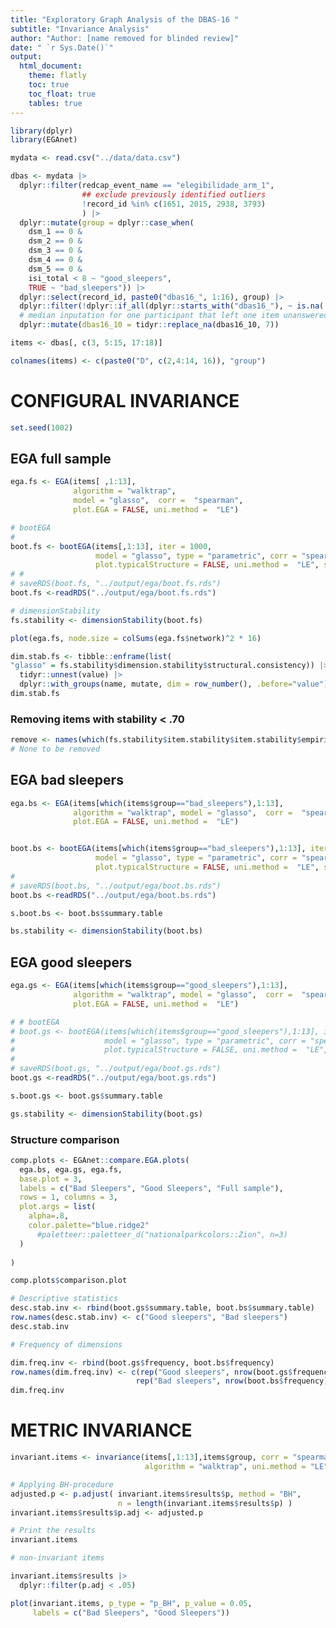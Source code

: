 ```yaml
---
title: "Exploratory Graph Analysis of the DBAS-16 "
subtitle: "Invariance Analysis"
author: "Author: [name removed for blinded review]"
date: " `r Sys.Date()`"
output: 
  html_document:
    theme: flatly
    toc: true
    toc_float: true
    tables: true
---
```


```r
library(dplyr)
library(EGAnet)

```

```r
mydata <- read.csv("../data/data.csv")

dbas <- mydata |> 
  dplyr::filter(redcap_event_name == "elegibilidade_arm_1",
                ## exclude previously identified outliers
                !record_id %in% c(1651, 2015, 2938, 3793)
                ) |> 
  dplyr::mutate(group = dplyr::case_when(
    dsm_1 == 0 &
    dsm_2 == 0 &
    dsm_3 == 0 &
    dsm_4 == 0 &
    dsm_5 == 0 &
    isi_total < 8 ~ "good_sleepers",
    TRUE ~ "bad_sleepers")) |> 
  dplyr::select(record_id, paste0("dbas16_", 1:16), group) |> 
  dplyr::filter(!dplyr::if_all(dplyr::starts_with("dbas16_"), ~ is.na(.))) |> 
  # median inputation for one participant that left one item unanswered
  dplyr::mutate(dbas16_10 = tidyr::replace_na(dbas16_10, 7))

items <- dbas[, c(3, 5:15, 17:18)]

colnames(items) <- c(paste0("D", c(2,4:14, 16)), "group")
```

# CONFIGURAL INVARIANCE

```r
set.seed(1002)
```

## EGA full sample

```r

ega.fs <- EGA(items[ ,1:13], 
              algorithm = "walktrap", 
              model = "glasso",  corr =  "spearman", 
              plot.EGA = FALSE, uni.method =  "LE") 

# bootEGA 
#  
boot.fs <- bootEGA(items[,1:13], iter = 1000,
                   model = "glasso", type = "parametric", corr = "spearman",
                   plot.typicalStructure = FALSE, uni.method =  "LE", seed = 1002)
# # 
# saveRDS(boot.fs, "../output/ega/boot.fs.rds")
boot.fs <-readRDS("../output/ega/boot.fs.rds")

# dimensionStability 
fs.stability <- dimensionStability(boot.fs)

```

```r
plot(ega.fs, node.size = colSums(ega.fs$network)^2 * 16)
```


```r
dim.stab.fs <- tibble::enframe(list(
"glasso" = fs.stability$dimension.stability$structural.consistency)) |> 
  tidyr::unnest(value) |> 
  dplyr::with_groups(name, mutate, dim = row_number(), .before="value")
dim.stab.fs
```

### Removing items with stability < .70

```r
remove <- names(which(fs.stability$item.stability$item.stability$empirical.dimensions < .70))
# None to be removed
```


## EGA bad sleepers

```r
ega.bs <- EGA(items[which(items$group=="bad_sleepers"),1:13], 
              algorithm = "walktrap", model = "glasso",  corr =  "spearman",
              plot.EGA = FALSE, uni.method =  "LE") 


boot.bs <- bootEGA(items[which(items$group=="bad_sleepers"),1:13], iter = 1000,
                   model = "glasso", type = "parametric", corr = "spearman",
                   plot.typicalStructure = FALSE, uni.method =  "LE", seed = 1002)
# 
# saveRDS(boot.bs, "../output/ega/boot.bs.rds")
boot.bs <-readRDS("../output/ega/boot.bs.rds")

s.boot.bs <- boot.bs$summary.table

bs.stability <- dimensionStability(boot.bs)
```

## EGA good sleepers

```r
ega.gs <- EGA(items[which(items$group=="good_sleepers"),1:13], 
              algorithm = "walktrap", model = "glasso",  corr =  "spearman",
              plot.EGA = FALSE, uni.method =  "LE") 

# # bootEGA
# boot.gs <- bootEGA(items[which(items$group=="good_sleepers"),1:13], iter = 1000,
#                    model = "glasso", type = "parametric", corr = "spearman",
#                    plot.typicalStructure = FALSE, uni.method =  "LE", progress=FALSE)
# 
# saveRDS(boot.gs, "../output/ega/boot.gs.rds")
boot.gs <-readRDS("../output/ega/boot.gs.rds")

s.boot.gs <- boot.gs$summary.table

gs.stability <- dimensionStability(boot.gs)
```
### Structure comparison

```r
comp.plots <- EGAnet::compare.EGA.plots(
  ega.bs, ega.gs, ega.fs,
  base.plot = 3,
  labels = c("Bad Sleepers", "Good Sleepers", "Full sample"),
  rows = 1, columns = 3,
  plot.args = list(
    alpha=.8,
    color.palette="blue.ridge2"
      #paletteer::paletteer_d("nationalparkcolors::Zion", n=3)
  )
  
)

comp.plots$comparison.plot
```

```r
# Descriptive statistics 
desc.stab.inv <- rbind(boot.gs$summary.table, boot.bs$summary.table)
row.names(desc.stab.inv) <- c("Good sleepers", "Bad sleepers")
desc.stab.inv
```

```r
# Frequency of dimensions 

dim.freq.inv <- rbind(boot.gs$frequency, boot.bs$frequency)
row.names(dim.freq.inv) <- c(rep("Good sleepers", nrow(boot.gs$frequency)), 
                            rep("Bad sleepers", nrow(boot.bs$frequency)))
dim.freq.inv
```

# METRIC INVARIANCE

```r
invariant.items <- invariance(items[,1:13],items$group, corr = "spearman", model = "glasso",
                              algorithm = "walktrap", uni.method = "LE")

# Applying BH-procedure 
adjusted.p <- p.adjust( invariant.items$results$p, method = "BH", 
                        n = length(invariant.items$results$p) ) 
invariant.items$results$p.adj <- adjusted.p 

# Print the results
invariant.items

# non-invariant items

invariant.items$results |> 
  dplyr::filter(p.adj < .05)
```

```r
plot(invariant.items, p_type = "p_BH", p_value = 0.05,
     labels = c("Bad Sleepers", "Good Sleepers"))

```

